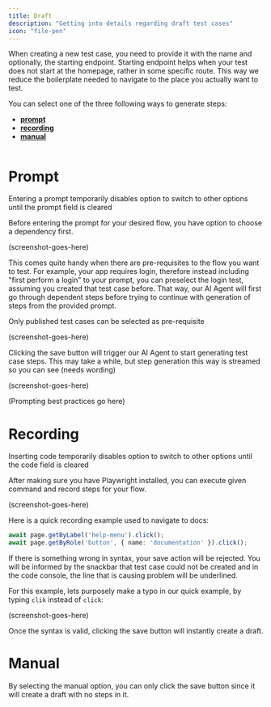 ```yaml
---
title: Draft
description: "Getting into details regarding draft test cases"
icon: "file-pen"
---
```


When creating a new test case, you need to provide it with the name and optionally, the starting endpoint.
Starting endpoint helps when your test does not start at the homepage, rather in some specific route.
This way we reduce the boilerplate needed to navigate to the place you actually want to test.

You can select one of the three following ways to generate steps:

- [**prompt**](/sections/get-started/octo-dictionary/#prompt)
- [**recording**](/sections/get-started/octo-dictionary/#recording)
- [**manual**](/sections/get-started/octo-dictionary/#manual-test-case)

<Frame caption="caption goes here">
  <img />
</Frame>

# Prompt

<Info>
  Entering a prompt temporarily disables option to switch to other options until
  the prompt field is cleared
</Info>

Before entering the prompt for your desired flow, you have option to choose a dependency first.

(screenshot-goes-here)

This comes quite handy when there are pre-requisites to the flow you want to test.
For example, your app requires login, therefore instead including "first perform a login" to your prompt, you can preselect the login test, assuming you created that test case before.
That way, our AI Agent will first go through dependent steps before trying to continue with generation of steps from the provided prompt.

<Note>Only published test cases can be selected as pre-requisite</Note>

(screenshot-goes-here)

Clicking the save button will trigger our AI Agent to start generating test case steps.
This may take a while, but step generation this way is streamed so you can see (needs wording)

(screenshot-goes-here)

(Prompting best practices go here)

# Recording

<Info>
  Inserting code temporarily disables option to switch to other options until
  the code field is cleared
</Info>

After making sure you have Playwright installed, you can execute given command and record steps for your flow.

(screenshot-goes-here)

Here is a quick recording example used to navigate to docs:

```TypeScript
await page.getByLabel('help-menu').click();
await page.getByRole('button', { name: 'documentation' }).click();
```

If there is something wrong in syntax, your save action will be rejected.
You will be informed by the snackbar that test case could not be created and in the code console, the line that is causing problem will be underlined.

For this example, lets purposely make a typo in our quick example, by typing `clik` instead of `click`:

(screenshot-goes-here)

Once the syntax is valid, clicking the save button will instantly create a draft.

# Manual

By selecting the manual option, you can only click the save button since it will create a draft with no steps in it.
